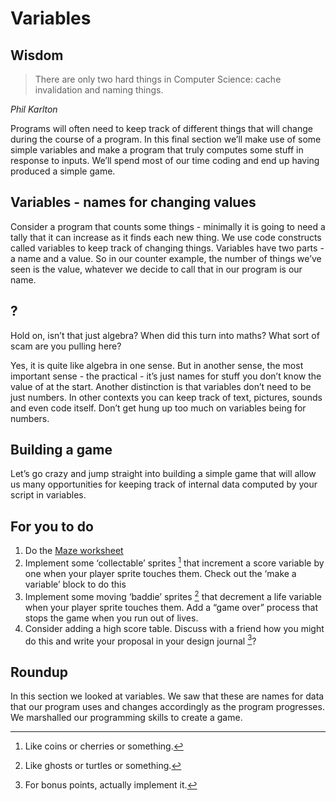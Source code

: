 # Variables

:::{.callout-note}
## Wisdom
> There are only two hard things in Computer Science: cache invalidation and naming things.

*Phil Karlton*
:::

Programs will often need to keep track of different things that will change during the course of a program. In this final section we'll make use of some simple variables and make a program that truly computes some stuff in response to inputs. We'll spend most of our time coding and end up having produced a simple game.

## Variables - names for changing values

Consider a program that counts some things - minimally it is going to need a tally that it can increase as it finds each new thing. We use code constructs called variables to keep track of changing things. Variables have two parts - a name and a value. So in our counter example, the number of things we've seen is the value, whatever we decide to call that in our program is our name.

:::{.callout-important}
## ?
Hold on, isn't that just algebra? When did this turn into maths? What sort of scam are you pulling here?
:::

Yes, it is quite like algebra in one sense. But in another sense, the most important sense - the practical  -  it's just names for stuff you don't know the value of at the start. Another distinction is that variables don't need to be just numbers. In other contexts you can keep track of text, pictures, sounds and even code itself. Don't get hung up too much on variables being for numbers.  

## Building a game

Let's go crazy and jump straight into building a simple game that will allow us many opportunities for keeping track of internal data computed by your script in variables. 

:::{.callout-note}
## For you to do

  1. Do the [Maze worksheet](worksheets/scratch_maze.pdf)
  2. Implement some 'collectable' sprites [^6] that increment a score variable by one when your player sprite touches them. Check out the 'make a variable' block to do this
  3. Implement some moving 'baddie' sprites [^7] that decrement a life variable when your player sprite touches them. Add a "game over" process that stops the game when you run out of lives.
  4. Consider adding a high score table. Discuss with a friend how you might do this and write your proposal in your design journal [^8]? 
:::

:::{.callout-tip}
## Roundup

In this section we looked at variables. We saw that these are names for data that our program uses and changes accordingly as the program progresses. We marshalled our programming skills to create a game. 
:::

[^6]: Like coins or cherries or something. 
[^7]: Like ghosts or turtles or something. 
[^8]: For bonus points, actually implement it.